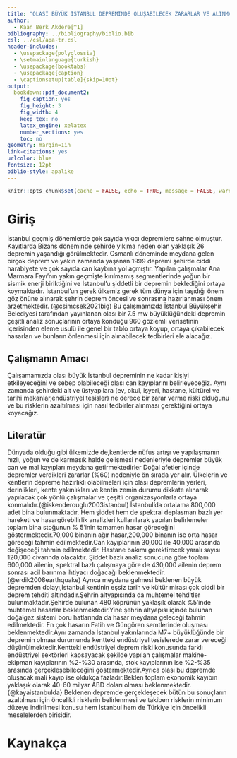 ```yaml
---
title: "OLASI BÜYÜK İSTANBUL DEPREMİNDE OLUŞABİLECEK ZARARLAR VE ALINMASI GEREKEN ÖNLEMLER"
author: 
  - Kaan Berk Akdere[^1]
bibliography: ../bibliography/biblio.bib
csl: ../csl/apa-tr.csl
header-includes:
  - \usepackage{polyglossia}
  - \setmainlanguage{turkish}
  - \usepackage{booktabs}
  - \usepackage{caption} 
  - \captionsetup[table]{skip=10pt}
output:
  bookdown::pdf_document2:
    fig_caption: yes
    fig_height: 3
    fig_width: 4
    keep_tex: no
    latex_engine: xelatex
    number_sections: yes
    toc: no
geometry: margin=1in
link-citations: yes
urlcolor: blue
fontsize: 12pt
biblio-style: apalike
---
```

```r
knitr::opts_chunk$set(cache = FALSE, echo = TRUE, message = FALSE, warning = FALSE)
```

<!-- ======================================================================= -->
<!-- ============================== NOTLAR ================================= -->
<!-- ======================================================================= -->
[^1]: 20080254, [GithubRepo](https://github.com/KaanAkdere/arasinav)


# Giriş
İstanbul geçmiş dönemlerde çok sayıda yıkıcı depremlere sahne olmuştur. Kayıtlarda Bizans döneminde şehirde yıkıma neden olan yaklaşık 26 depremin yaşandığı görülmektedir. Osmanlı döneminde meydana gelen birçok deprem ve yakın zamanda yaşanan 1999 depremi şehirde ciddi harabiyete ve çok sayıda can kaybına yol açmıştır. Yapılan çalışmalar Ana Marmara Fayı’nın yakın geçmişte kırılmamış segmentlerinde yoğun bir sismik enerji biriktiğini ve İstanbul’u şiddetli bir depremin beklediğini ortaya koymaktadır. İstanbul’un gerek ülkemiz gerek tüm dünya için taşıdığı önem göz önüne alınarak şehrin deprem öncesi ve sonrasına hazırlanması önem arzetmektedir. (@csimcsek2021big) Bu çalışmamızda İstanbul Büyükşehir Belediyesi tarafından yayınlanan olası bir 7.5 mw büyüklüğündeki depremin çeşitli analiz sonuçlarının ortaya konduğu 960 gözlemli verisetinin içerisinden eleme usulü ile genel bir tablo ortaya koyup, ortaya çıkabilecek hasarları ve bunların önlenmesi için alınabilecek tedbirleri ele alacağız.


## Çalışmanın Amacı
Çalışamamızda olası büyük İstanbul depreminin ne kadar kişiyi etkileyeceğini ve sebep olabileceği olası can kayıplarını belirleyeceğiz. Aynı zamanda şehirdeki alt ve üstyapılara (ev, okul, işyeri, hastane, kültürel ve tarihi mekanlar,endüstriyel tesisler) ne derece bir zarar verme riski olduğunu ve bu risklerin azaltılması için nasıl tedbirler alınması gerektiğini ortaya koyacağız.

## Literatür 
Dünyada olduğu gibi ülkemizde de,kentlerde nüfus artışı ve yapılaşmanın hızlı, yoğun ve de karmaşık halde gelişmesi nedenleriyle depremler büyük can ve mal kayıpları meydana getirmektedirler Doğal afetler içinde depremler verdikleri zararlar (%60) nedeniyle ön sırada yer alır. Ülkelerin ve kentlerin depreme hazırlıklı olabilmeleri için olası depremlerin yerleri, derinlikleri, kente yakınlıkları ve kentin zemin durumu dikkate alınarak yapılacak çok yönlü çalışmalar ve çeşitli organizasyonlarla ortaya konmalıdır.(@iskenderouglu2003istanbul) İstanbul’da ortalama 800,000 adet bina bulunmaktadır. Hem şiddet hem de spektral deplasman bazlı yer hareketi ve hasargörebilirlik analizleri kullanılarak yapılan belirlemeler toplam bina stoğunun % 5’inin tamamen hasar göreceğini göstermektedir.70,000 binanın ağır hasar,200,000 binanın ise orta hasar göreceği tahmin edilmektedir.Can kayıplarının 30,000 ile 40,000 arasında değişeceği tahmin edilmektedir. Hastane bakımı gerektirecek yaralı sayısı 120,000 civarında olacaktır. Şiddet bazlı analiz sonucuna göre toplam 600,000 ailenin, spektral bazlı çalışmaya göre de 430,000 ailenin deprem sonrası acil barınma ihtiyacı doğacağı beklenmektedir.(@erdik2008earthquake) Ayrıca meydana gelmesi beklenen büyük depremden dolayı,İstanbul kentinin eşsiz tarih ve kültür mirası çok ciddi bir deprem tehditi altındadır.Şehrin altyapısında da muhtemel tehditler bulunmaktadır.Şehirde bulunan 480 köprünün yaklaşık olarak %5'inde muhtemel hasarlar beklenmektedir.Yine şehrin altyapısı içinde bulunan doğalgaz sistemi boru hatlarında da hasar meydana geleceği tahmin edilmektedir. En çok hasarın Fatih ve Güngören semtlerinde oluşması beklenmektedir.Aynı zamanda  İstanbul yakınlarında M7+ büyüklüğünde bir depremin olması durumunda kentteki endüstriyel tesislerede zarar vereceği düşünülmektedir.Kentteki endüstriyel deprem riski konusunda farklı endüstriyel sektörleri kapsayacak şekilde yapılan çalışmalar makine-ekipman kayıplarının %2-%30 arasında, stok kayıplarının ise %2-%35 arasında gerçekleşebileceğini göstermektedir.Ayrıca olası bu depremde oluşacak mali kayıp ise oldukça fazladır.Beklen toplam ekonomik kayıbın yaklaşık olarak 40-60 milyar ABD doları olması beklenmektedir.{@kayaistanbulda} Beklenen depremde gerçekleşecek bütün bu sonuçların azaltılması için öncelikli risklerin belirlenmesi ve takiben risklerin minimum düzeye indirilmesi konusu hem İstanbul hem de Türkiye için öncelikli meselelerden birisidir.



\newpage
# Kaynakça {#references}


